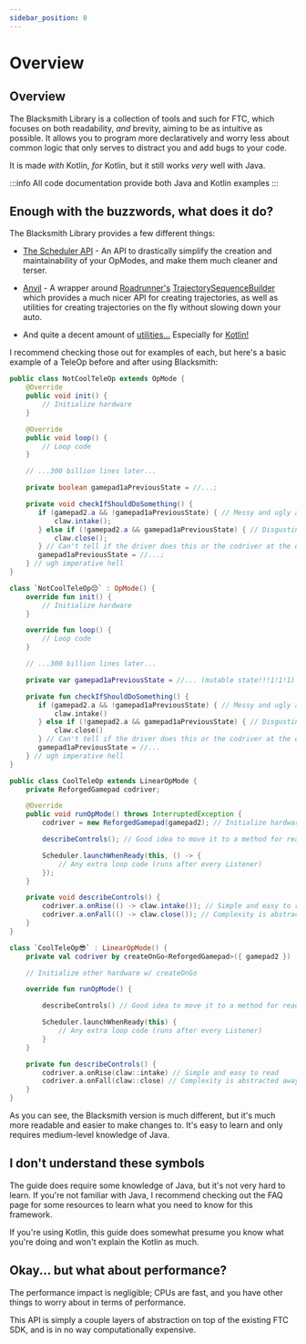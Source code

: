 ```yaml
---
sidebar_position: 0
---
```



# Overview

## Overview

The Blacksmith Library is a collection of tools and such for FTC, which focuses on both readability, *and* brevity,
aiming to be as intuitive as possible. It allows you to program more declaratively and worry less about common logic
that only serves to distract you and add bugs to your code.

It is made *with* Kotlin, *for* Kotlin, but it still works *very* well with Java.

:::info
All code documentation provide both Java and Kotlin examples
:::

## Enough with the buzzwords, what does it do?

The Blacksmith Library provides a few different things:
 - [The Scheduler API](/scheduler-api/overview) - An API to drastically simplify the creation and maintainability of your OpModes, and make them much cleaner and terser.

 - [Anvil](/anvi/overview) - A wrapper around [Roadrunner's](https://learnroadrunner.com/) [TrajectorySequenceBuilder](https://learnroadrunner.com/trajectory-sequence.html) which provides a much nicer API for creating trajectories, as well as utilities for creating trajectories on the fly without slowing down your auto.

 - And quite a decent amount of [utilities...](/util/math-utils) Especially for [Kotlin!](/util/kt/better-hwmap-get)

I recommend checking those out for examples of each, but here's a basic example of a TeleOp before and after using Blacksmith:

<Tabs groupId="programming-language">
  <TabItem value="java" label="Java">

  ```java
  public class NotCoolTeleOp extends OpMode {
      @Override
      public void init() {
          // Initialize hardware
      }

      @Override
      public void loop() {
          // Loop code
      }

      // ...300 billion lines later...

      private boolean gamepad1aPreviousState = //...;

      private void checkIfShouldDoSomething() {
         if (gamepad2.a && !gamepad1aPreviousState) { // Messy and ugly and ew 🤮
             claw.intake();
         } else if (!gamepad2.a && gamepad1aPreviousState) { // Disgusting unreadable signal edge detectors
             claw.close();
         } // Can't tell if the driver does this or the codriver at the quick glance
         gamepad1aPreviousState = //...;
      } // ugh imperative hell
  }
  ```

  </TabItem>
  <TabItem value="kt" label="Kotlin">

  ```kotlin
  class `NotCoolTeleOp😔` : OpMode() {
      override fun init() {
          // Initialize hardware
      }

      override fun loop() {
          // Loop code
      }

      // ...300 billion lines later...

      private var gamepad1aPreviousState = //... (mutable state!!!1!1!1)

      private fun checkIfShouldDoSomething() {
         if (gamepad2.a && !gamepad1aPreviousState) { // Messy and ugly and ew 🤮
             claw.intake()
         } else if (!gamepad2.a && gamepad1aPreviousState) { // Disgusting unreadable signal edge detectors
             claw.close()
         } // Can't tell if the driver does this or the codriver at the quick glance
         gamepad1aPreviousState = //...
      } // ugh imperative hell
  }
  ```

  </TabItem>
</Tabs>

<Tabs groupId="programming-language">
  <TabItem value="java" label="Java">

  ```java
  public class CoolTeleOp extends LinearOpMode {
      private ReforgedGamepad codriver;

      @Override
      public void runOpMode() throws InterruptedException {
          codriver = new ReforgedGamepad(gamepad2); // Initialize hardware

          describeControls(); // Good idea to move it to a method for readability

          Scheduler.launchWhenReady(this, () -> {
              // Any extra loop code (runs after every Listener)
          });
      }

      private void describeControls() {
          codriver.a.onRise(() -> claw.intake()); // Simple and easy to read
          codriver.a.onFall(() -> claw.close()); // Complexity is abstracted away
      }
  }
  ```

  </TabItem>
  <TabItem value="kt" label="Kotlin">

  ```kotlin
  class `CoolTeleOp😎` : LinearOpMode() {
      private val codriver by createOnGo<ReforgedGamepad>({ gamepad2 })

      // Initialize other hardware w/ createOnGo

      override fun runOpMode() {

          describeControls() // Good idea to move it to a method for readability

          Scheduler.launchWhenReady(this) {
              // Any extra loop code (runs after every Listener)
          }
      }

      private fun describeControls() {
          codriver.a.onRise(claw::intake) // Simple and easy to read
          codriver.a.onFall(claw::close) // Complexity is abstracted away
      }
  }
  ```

  </TabItem>
</Tabs>

As you can see, the Blacksmith version is much different, but it's much more readable and easier to make changes to.
It's easy to learn and only requires medium-level knowledge of Java.

## I don't understand these symbols

The guide does require some knowledge of Java, but it's not very hard to learn. If you're not familiar with Java, I recommend
checking out the FAQ page for some resources to learn what you need to know for this framework.

If you're using Kotlin, this guide does somewhat presume you know what you're doing and won't explain the Kotlin as much.

## Okay... but what about performance?

The performance impact is negligible; CPUs are fast, and you have other things to worry about in terms of performance.

This API is simply a couple layers of abstraction on top of the existing FTC SDK, and is in no way computationally
expensive.
